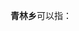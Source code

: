 '''青林乡'''可以指：
{{PRC admin/disambig|43/07/25/200/000|51/08/12/209/000|52/02/21/205/000|63/01/21/200/000}}
{{disambig|cat=三字中国乡名消歧义}}